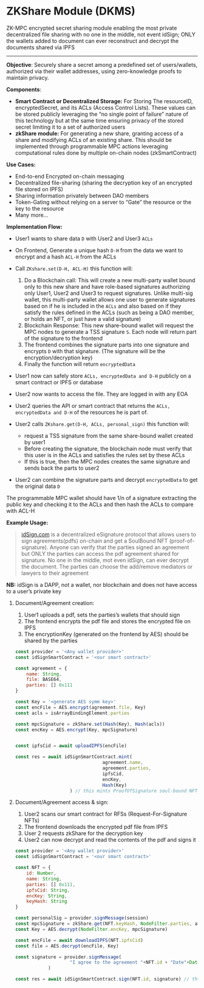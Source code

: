 # ZKShare Module (DKMS)
ZK-MPC encrypted secret sharing module enabling the most private decentralized file sharing with no one in the middle, not event idSign; ONLY the wallets added to document can ever reconstruct and decrypt the documents shared via IPFS

---

**Objective**: Securely share a secret among a predefined set of users/wallets, authorized via their wallet addresses, using zero-knowledge proofs to maintain privacy.

**Components**:

- **Smart Contract or Decentralized Storage:** For Storing The resourceID, encryptedSecret, and its ACLs (Access Control Lists). These values can be stored publicly leveraging the “no single point of failure” nature of this technology but at the same time ensuring privacy of the stored secret limiting it to a set of authorized users
- **zkShare module:** For generating a new share, granting access of a share and modifying ACLs of an existing share. This should be implemented through programmable MPC actions leveraging computational rules done by multiple on-chain nodes (zkSmartContract)

**Use Cases:**

- End-to-end Encrypted on-chain messaging
- Decentralized file-sharing (sharing the decryption key of an encrypted file stored on IPFS)
- Sharing information privately between DAO members
- Token-Gating without relying on a server to “Gate” the resource or the key to the resource
- Many more…

**Implementation Flow:**

- User1 wants to share data `D` with User2 and User3 `ACLs`
- On Frontend, Generate a unique hash `D-H` from the data we want to encrypt and a hash `ACL-H` from the ACLs
- Call `ZKshare.set(D-H, ACL-H)`  this function will:
    1. Do a Blockchain call: This will create a new multi-party wallet bound only to this new share and have role-based signatures authorizing only User1, User2 and User3 to request signatures. Unlike multi-sig wallet, this multi-party wallet allows one user to generate signatures based on if he is included in the `ACLs`  and also based on if they satisfy the rules defined in the ACLs (such as being a DAO member, or holds an NFT, or just have a valid signature)
    2. Blockchain Response: This new share-bound wallet will request the MPC nodes to generate a TSS signature `S`. Each node will return part of the signature to the frontend
    3. The frontend combines the signature parts into one signature and encrypts `D` with that signature. (The signature will be the encryption/decryption key)
    4. Finally the function will return `encryptedData`
- User1 now can safely store `ACLs, encryptedData and D-H` publicly on a smart contract or IPFS or database

- User2 now wants to access the file. They are logged in with any EOA
- User2 queries the API or smart contract that returns the `ACLs, encryptedData and D-H` of the resources he is part of.
- User2 calls `ZKshare.get(D-H, ACLs, personal_sign)` this function will:
    - request a TSS signature from the same share-bound wallet created by user1
    - Before creating the signature, the blockchain node must verify that this user is in the ACLs and satisfies the rules set by these ACLs
    - If this is true, then the MPC nodes creates the same signature and sends back the parts to user2
- User2 can combine the signature parts and decrypt `encryptedData` to get the original data `D`

The programmable MPC wallet should have 1/n of a signature extracting the public key and checking it to the ACLs and then hash the ACLs to compare with ACL-H

**Example Usage:**

> [idSign.com](http://idSign.com) is a decentralized eSignature protocol that allows users to sign agreements(pdfs) on-chain and get a SoulBound NFT (proof-of-signature). Anyone can verify that the parties signed an agreement but ONLY the parties can access the pdf agreement shared for signature. No one in the middle, mot even idSign, can ever decrypt the document. The parties can choose the add/remove mediators or lawyers to their agreement 

**NB:** idSign is a DAPP, not a wallet, nor blockchain and does not have access to a user’s private key
> 

1. Document/Agreement creation: 
    1. User1 uploads a pdf, sets the parties’s wallets that should sign
    2. The frontend encrypts the pdf file and stores the encrypted file on IPFS
    3. The encryptionKey (generated on the frontend by AES) should be shared by the parties
    
    ```jsx
    const provider = '<Any wallet provider>'
    const idSignSmartContract = '<our smart contract>'

    const agreement = {
    	name: String,
    	file: BASE64,
    	parties: [] 0x111
    }
    
    const Key = '<generate AES symm key>'
    const encFile = AES.encrypt(agreement.file, Key)
    const acls = isArrayBindingElement.parties

    const mpcSignature = zkShare.set(Hash(Key), Hash(acls))
    const encKey = AES.encrypt(Key, mpcSignature)

    
    const ipfsCid = await uploadIPFS(encFile)
    
    const res = await idSignSmartContract.mint(
    								agreement.name,
    								agreement.parties,
    								ipfsCid,
    								encKey,
                                    Hash(Key)
                        ) // this mints ProofOfSignature soul-bound NFT on any EVM chain
    ```
    

2. Document/Agreement access & sign: 
    1. User2 scans our smart contract for RFSs (Request-For-Signature NFTs)
    2. The frontend downloads the encrypted pdf file from IPFS
    3. User 2 requests zkShare for the decryption key
    4. User2 can now decrypt and read the contents of the pdf and signs it
    
    ```jsx
    const provider = '<Any wallet provider>'
    const idSignSmartContract = '<our smart contract>'

    const NFT = {
    	id: Number,
    	name: String,
    	parties: [] 0x111,
    	ipfsCid: String,
    	encKey: String,
        keyHash: String
    }
    
    const personalSig = provider.signMessage(session)
    const mpcSignature = zkShare.get(NFT.keyHash, NodeFilter.parties, authSignature)
    const Key = AES.decrypt(NodeFilter.encKey, mpcSignature)
    
    const encFile = await downloadIPFS(NFT.ipfsCid)
    const file = AES.decrypt(encFile, Key)
    
    const signature = provider.signMessage(
    					"I agree to the agreement "+NFT.id + "Date"+Date.now()
    			)
    
    const res = await idSignSmartContract.sign(NFT.id, signature) // this will record the signature on the NFT in an EVM chain
    
    ```
